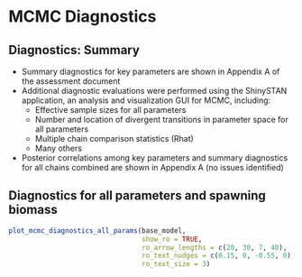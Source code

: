 # MCMC Diagnostics
## Diagnostics: Summary
* Summary diagnostics for key parameters are shown in Appendix A of the
  assessment document
* Additional diagnostic evaluations were performed using the ShinySTAN
  application, an analysis and visualization GUI for MCMC, including:
  - Effective sample sizes for all parameters
  - Number and location of divergent transitions in parameter space for
    all parameters
  - Multiple chain comparison statistics (Rhat)
  - Many others
* Posterior correlations among key parameters and summary diagnostics for
  all chains combined are shown in Appendix A (no issues identified)

## Diagnostics for all parameters and spawning biomass
```r
plot_mcmc_diagnostics_all_params(base_model,
                                 show_ro = TRUE,
                                 ro_arrow_lengths = c(20, 30, 7, 40),
                                 ro_text_nudges = c(0.15, 0, -0.55, 0),
                                 ro_text_size = 3)
```


